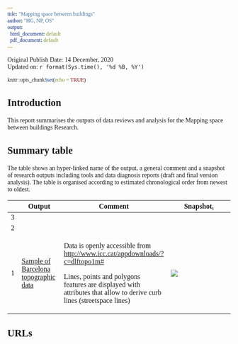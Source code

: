 ```yaml
---
title: "Mapping space between buildings"
author: "HG, NP, OS"
output:
  html_document: default
  pdf_document: default
---
```


Original Publish Date: 14 December, 2020 <br> Updated on: `r format(Sys.time(), '%d %B, %Y')`

```r
knitr::opts_chunk$set(echo = TRUE)
```

```{=html}
<style>
* {font-family: "Trebuchet MS"}h1{font-size: 190%}h2{font-size: 160%}h3{font-size: 150%}h4{font-size: 130%}h5{font-size: 110%}h6{font-size: 90%}
.r code {
    white-space: pre;
}
</style>
```
## Introduction

This report summarises the outputs of data reviews and analysis for the Mapping space between buildings Research.

## Summary table

The table shows an hyper-linked name of the output, a general comment and a snapshot of research outputs including tools and data diagnosis reports (draft and final version analysis). The table is organised according to estimated chronological order from newest to oldest.

+---+-----------------------------------------------------------------------------------+-----------------------------------------------------------------------------------------------------------------------+----------------------------------------------------------------------------------------------------------------------------------------------------------------------------------------------------------------+
|   | Output                                                                            | Comment                                                                                                               | Snapshot[.](https://Lorem/ipsum/dolor/sit/amet,/consectetur/adipiscing/elit,/sed/do/eiusmod/tempor/incididunt/ut/labore/et/dolore/magna/aliqua./Ut/enim/ad/minim/veniam,/quis/nostrud/exercitation/velit.html) |
+===+===================================================================================+=======================================================================================================================+================================================================================================================================================================================================================+
| 3 |                                                                                   |                                                                                                                       |                                                                                                                                                                                                                |
+---+-----------------------------------------------------------------------------------+-----------------------------------------------------------------------------------------------------------------------+----------------------------------------------------------------------------------------------------------------------------------------------------------------------------------------------------------------+
| 2 |                                                                                   |                                                                                                                       |                                                                                                                                                                                                                |
+---+-----------------------------------------------------------------------------------+-----------------------------------------------------------------------------------------------------------------------+----------------------------------------------------------------------------------------------------------------------------------------------------------------------------------------------------------------+
| 1 | [Sample of Barcelona topographic data](data/sample_Barcelona_topographic.geojson) | Data is openly accessible from <http://www.icc.cat/appdownloads/?c=dlftopo1m#>                                        | ![](images/paste-CB91F0FE.png)                                                                                                                                                                                 |
|   |                                                                                   |                                                                                                                       |                                                                                                                                                                                                                |
|   |                                                                                   | Lines, points and polygons features are displayed with attributes that allow to derive curb lines (streetspace lines) |                                                                                                                                                                                                                |
+---+-----------------------------------------------------------------------------------+-----------------------------------------------------------------------------------------------------------------------+----------------------------------------------------------------------------------------------------------------------------------------------------------------------------------------------------------------+

## URLs
